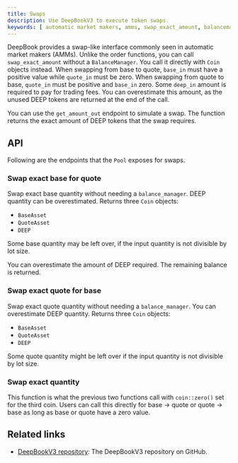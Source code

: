 ```yaml
---
title: Swaps
description: Use DeepBookV3 to execute token swaps.
keywords: [ automatic market makers, amms, swap_exact_amount, balancemanager, base_in, quote_in, deep_in, swaps, swap base quantity, deep quantity, DEEP, swap exact quantity, deepbook, deepbookv3  ]
---
```


DeepBook provides a swap-like interface commonly seen in automatic market makers (AMMs). Unlike the order functions, you can call `swap_exact_amount` without a `BalanceManager`. You call it directly with `Coin` objects instead. When swapping from base to quote, `base_in` must have a positive value while `quote_in` must be zero. When swapping from quote to base, `quote_in` must be positive and `base_in` zero. Some `deep_in` amount is required to pay for trading fees. You can overestimate this amount, as the unused DEEP tokens are returned at the end of the call.

You can use the `get_amount_out` endpoint to simulate a swap. The function returns the exact amount of DEEP tokens that the swap requires.

## API

Following are the endpoints that the `Pool` exposes for swaps.

### Swap exact base for quote

Swap exact base quantity without needing a `balance_manager`. DEEP quantity can be overestimated. Returns three `Coin` objects:     

- `BaseAsset`
- `QuoteAsset`
- `DEEP` 

Some base quantity may be left over, if the input quantity is not divisible by lot size.

You can overestimate the amount of DEEP required. The remaining balance is returned.

<ImportContent source="packages/deepbook/sources/pool.move" mode="code" org="MystenLabs" repo="deepbookv3" fun="swap_exact_base_for_quote" noComments />

### Swap exact quote for base

Swap exact quote quantity without needing a `balance_manager`. You can overestimate DEEP quantity. Returns three `Coin` objects:

- `BaseAsset`
- `QuoteAsset`
- `DEEP`

Some quote quantity might be left over if the input quantity is not divisible by lot size.

<ImportContent source="packages/deepbook/sources/pool.move" mode="code" org="MystenLabs" repo="deepbookv3"  fun="swap_exact_quote_for_base" noComments />

### Swap exact quantity

This function is what the previous two functions call with `coin::zero()` set for the third coin. Users can call this directly for base → quote or quote → base as long as base or quote have a zero value.

<ImportContent source="packages/deepbook/sources/pool.move" mode="code" org="MystenLabs" repo="deepbookv3" fun="swap_exact_quantity" noComments />

## Related links

- [DeepBookV3 repository](https://github.com/MystenLabs/deepbookv3): The DeepBookV3 repository on GitHub.
